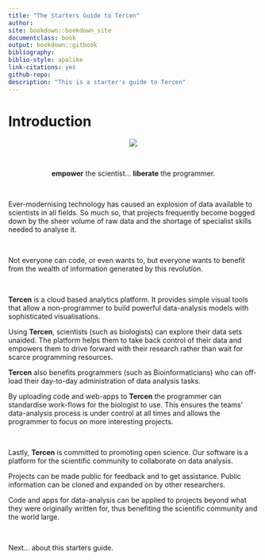 ```yaml
---
title: "The Starters Guide to Tercen"
author:
site: bookdown::bookdown_site
documentclass: book
output: bookdown::gitbook
bibliography: 
biblio-style: apalike
link-citations: yes
github-repo:  
description: "This is a starter's guide to Tercen"
---
```


# Introduction

<center><img src="images/cover.png"></center>

\

<center>__empower__ the scientist... __liberate__ the programmer.</center>

\

Ever-modernising technology has caused an explosion of data available to scientists in all fields. So much so, that projects frequently become bogged down by the sheer volume of raw data and the shortage of specialist skills needed to analyse it.  

\

Not everyone can code, or even wants to, but everyone wants to benefit from the wealth of information generated by this revolution.

\

__Tercen__  is a cloud based analytics platform. It provides simple visual tools that allow a non-programmer to build powerful data-analysis models with sophisticated visualisations.

Using __Tercen__, scientists (such as biologists) can explore their data sets unaided. The platform helps them to take back control of their data and empowers them to drive forward with their research rather than wait for scarce programming resources.  

__Tercen__ also benefits programmers (such as Bioinformaticians) who can off-load their day-to-day administration of data analysis tasks. 

By uploading code and web-apps to __Tercen__ the programmer can standardise work-flows for the biologist to use. This ensures the teams' data-analysis process is under control at all times and allows the programmer to focus on more interesting projects.

\

Lastly, __Tercen__ is committed to promoting open science. Our software is a platform for the scientific community to collaborate on data analysis.

Projects can be made public for feedback and to get assistance. Public information can be cloned and expanded on by other researchers. 

Code and apps for data-analysis can be applied to projects beyond what they were originally written for, thus benefiting the scientific community and the world large. 

\

Next... about this starters guide.
